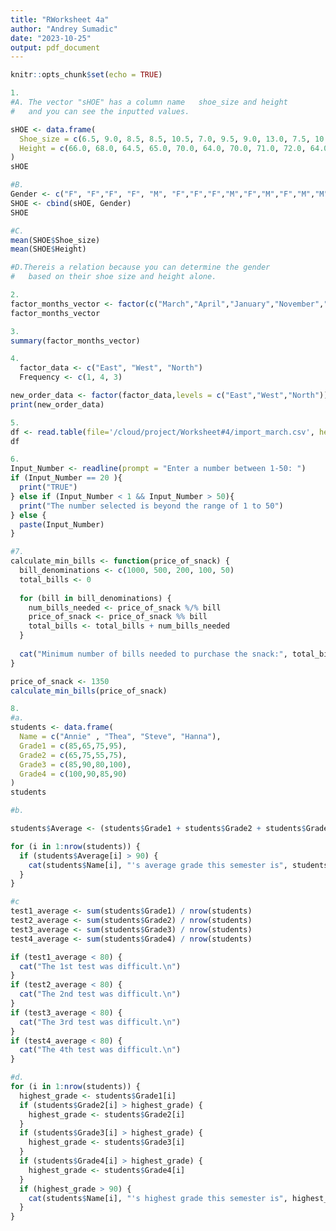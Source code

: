 ```yaml
---
title: "RWorksheet 4a"
author: "Andrey Sumadic"
date: "2023-10-25"
output: pdf_document
---
```


```r
knitr::opts_chunk$set(echo = TRUE)
```

```r
1. 
#A. The vector "sHOE" has a column name   shoe_size and height
#   and you can see the inputted values.

sHOE <- data.frame(
  Shoe_size = c(6.5, 9.0, 8.5, 8.5, 10.5, 7.0, 9.5, 9.0, 13.0, 7.5, 10.5, 8.5, 12.0, 10.5, 13.0, 11.5, 8.5, 5.0, 10.0, 6.5, 7.5, 8.5, 10.5, 8.5, 10.5, 11.0, 9.0, 13.0),
  Height = c(66.0, 68.0, 64.5, 65.0, 70.0, 64.0, 70.0, 71.0, 72.0, 64.0, 74.5, 67.0, 71.0, 71.0, 77.0, 72.0, 59.0, 62.0, 72.0, 66.0, 64.0, 67.0, 73.0, 69.0, 72.0, 70.0, 69.0, 70.0)
)
sHOE
```

```r
#B.
Gender <- c("F", "F","F", "F", "M", "F","F","F","M","F","M","F","M","M","M","M","F","F","M","F","F","M","M","F","M","M","M","M")
SHOE <- cbind(sHOE, Gender)
SHOE
```

```r
#C.
mean(SHOE$Shoe_size)
mean(SHOE$Height)
```

```r
#D.Thereis a relation because you can determine the gender
#   based on their shoe size and height alone.
```

```r
2.
factor_months_vector <- factor(c("March","April","January","November","January","September","October","September","November","August","January","November","November","February","May","August","July","December","August","August","September","November","February","April"))
factor_months_vector
```

```r
3.
summary(factor_months_vector)
```

```r
4.
  factor_data <- c("East", "West", "North")
  Frequency <- c(1, 4, 3)

new_order_data <- factor(factor_data,levels = c("East","West","North"))
print(new_order_data)
```

```r
5.
df <- read.table(file='/cloud/project/Worksheet#4/import_march.csv', header=TRUE, sep=',')
df
```

```r
6.
Input_Number <- readline(prompt = "Enter a number between 1-50: ")
if (Input_Number == 20 ){
  print("TRUE")
} else if (Input_Number < 1 && Input_Number > 50){
  print("The number selected is beyond the range of 1 to 50")
} else {
  paste(Input_Number)
}
```

```r
#7.
calculate_min_bills <- function(price_of_snack) {
  bill_denominations <- c(1000, 500, 200, 100, 50)
  total_bills <- 0
  
  for (bill in bill_denominations) {
    num_bills_needed <- price_of_snack %/% bill
    price_of_snack <- price_of_snack %% bill
    total_bills <- total_bills + num_bills_needed
  }
  
  cat("Minimum number of bills needed to purchase the snack:", total_bills, "\n")
}

price_of_snack <- 1350
calculate_min_bills(price_of_snack)
```

```r
8.
#a.
students <- data.frame(
  Name = c("Annie" , "Thea", "Steve", "Hanna"),
  Grade1 = c(85,65,75,95),
  Grade2 = c(65,75,55,75),
  Grade3 = c(85,90,80,100),
  Grade4 = c(100,90,85,90)
)
students

```

```r
#b.

students$Average <- (students$Grade1 + students$Grade2 + students$Grade3 + students$Grade4) / 4

for (i in 1:nrow(students)) {
  if (students$Average[i] > 90) {
    cat(students$Name[i], "'s average grade this semester is", students$Average[i], "\n")
  }
}
```

```r
#c
test1_average <- sum(students$Grade1) / nrow(students)
test2_average <- sum(students$Grade2) / nrow(students)
test3_average <- sum(students$Grade3) / nrow(students)
test4_average <- sum(students$Grade4) / nrow(students)

if (test1_average < 80) {
  cat("The 1st test was difficult.\n")
}
if (test2_average < 80) {
  cat("The 2nd test was difficult.\n")
}
if (test3_average < 80) {
  cat("The 3rd test was difficult.\n")
}
if (test4_average < 80) {
  cat("The 4th test was difficult.\n")
}

```

```r
#d.
for (i in 1:nrow(students)) {
  highest_grade <- students$Grade1[i]
  if (students$Grade2[i] > highest_grade) {
    highest_grade <- students$Grade2[i]
  }
  if (students$Grade3[i] > highest_grade) {
    highest_grade <- students$Grade3[i]
  }
  if (students$Grade4[i] > highest_grade) {
    highest_grade <- students$Grade4[i]
  }
  if (highest_grade > 90) {
    cat(students$Name[i], "'s highest grade this semester is", highest_grade, "\n")
  }
}
```

